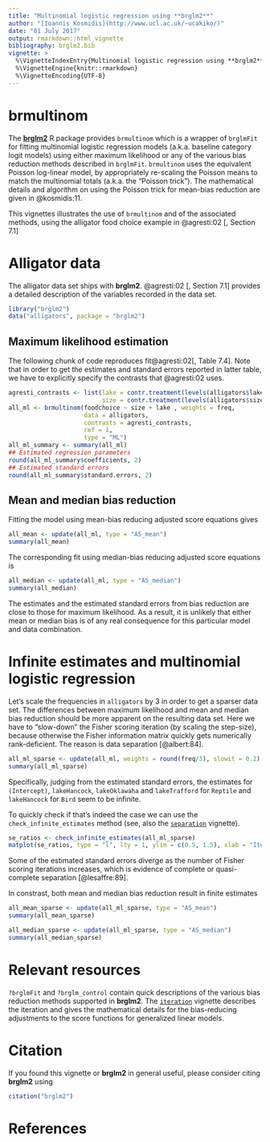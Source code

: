 ```yaml
---
title: "Multinomial logistic regression using **brglm2**"
author: "[Ioannis Kosmidis](http://www.ucl.ac.uk/~ucakiko/)"
date: "01 July 2017"
output: rmarkdown::html_vignette
bibliography: brglm2.bib
vignette: >
  %\VignetteIndexEntry{Multinomial logistic regression using **brglm2**}
  %\VignetteEngine{knitr::rmarkdown}
  %\VignetteEncoding{UTF-8}
---
```


# **brmultinom**
The [**brglm2**](https://github.com/ikosmidis/brglm2) R package
provides `brmultinom` which is a wrapper of `brglmFit` for fitting
multinomial logistic regression models (a.k.a. baseline category
logit models) using either maximum likelihood or any of the various
bias reduction methods described in `brglmFit`. `brmultinom` uses the
equivalent Poisson log-linear model, by appropriately re-scaling the
Poisson means to match the multinomial totals (a.k.a. the "Poisson
trick"). The mathematical details and algorithm on using the Poisson
trick for mean-bias reduction are given in @kosmidis:11.

This vignettes illustrates the use of `brmultinom` and of the associated methods, using the alligator food choice example in @agresti:02[, Section 7.1]

# Alligator data

The alligator data set ships with **brglm2**. @agresti:02[, Section 7.1] provides a detailed description of the variables recorded in the data set.
```r
library("brglm2")
data("alligators", package = "brglm2")
```

## Maximum likelihood estimation

The following chunk of code reproduces fit@agresti:02[, Table 7.4]. Note that in order to get the estimates and standard errors reported in latter table, we have to explicitly specify the contrasts that @agresti:02 uses.
```r
agresti_contrasts <- list(lake = contr.treatment(levels(alligators$lake), base = 4),
                          size = contr.treatment(levels(alligators$size), base = 2))
all_ml <- brmultinom(foodchoice ~ size + lake , weights = freq,
                     data = alligators,
                     contrasts = agresti_contrasts,
                     ref = 1,
                     type = "ML")
all_ml_summary <- summary(all_ml)
## Estimated regression parameters
round(all_ml_summary$coefficients, 2)
## Estimated standard errors
round(all_ml_summary$standard.errors, 2)
```

## Mean and median bias reduction

Fitting the model using mean-bias reducing adjusted score equations gives
```r
all_mean <- update(all_ml, type = "AS_mean")
summary(all_mean)
```
The corresponding fit using median-bias reducing adjusted score equations is
```r
all_median <- update(all_ml, type = "AS_median")
summary(all_median)
```

The estimates and the estimated standard errors from bias reduction
are close to those for maximum likelihood. As a result, it is unlikely
that either mean or median bias is of any real consequence for this
particular model and data combination.

# Infinite estimates and multinomial logistic regression

Let's scale the frequencies in `alligators` by 3 in order to get a sparser data set. The differences between maximum likelihood and mean and median bias reduction should be more apparent on the resulting data set. Here we have to "slow-down" the Fisher scoring iteration (by scaling the step-size), because otherwise the Fisher information matrix quickly gets numerically rank-deficient. The reason is data separation [@albert:84].
```r
all_ml_sparse <- update(all_ml, weights = round(freq/3), slowit = 0.2)
summary(all_ml_sparse)
```
Specifically, judging from the estimated standard errors, the estimates for `(Intercept)`, `lakeHancock`, `lakeOklawaha` and `lakeTrafford` for `Reptile` and `lakeHancock` for `Bird` seem to be infinite.

To quickly check if that's indeed the case we can use the `check_infinite_estimates` method (see, also the [`separation`](https://cran.r-project.org/package=brglm2/vignettes/separation.html) vignette).
```r
se_ratios <- check_infinite_estimates(all_ml_sparse)
matplot(se_ratios, type = "l", lty = 1, ylim = c(0.5, 1.5), xlab = "Iteration")
```
Some of the estimated standard errors diverge as the number of Fisher scoring iterations increases, which is evidence of complete or quasi-complete separation [@lesaffre:89].

In constrast, both mean and median bias reduction result in finite
estimates
```r
all_mean_sparse <- update(all_ml_sparse, type = "AS_mean")
summary(all_mean_sparse)

all_median_sparse <- update(all_ml_sparse, type = "AS_median")
summary(all_median_sparse)
```



# Relevant resources
`?brglmFit` and `?brglm_control` contain quick descriptions of the various bias reduction methods supported in **brglm2**. The [`iteration`](https://cran.r-project.org/package=brglm2/brglm2.pdf) vignette describes the iteration and gives the mathematical details for the bias-reducing adjustments to the score functions for generalized linear models.

# Citation
If you found this vignette or **brglm2** in general useful, please consider citing **brglm2** using
```r
citation("brglm2")
```

# References
